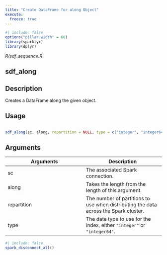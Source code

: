 ```yaml
---
title: "Create DataFrame for along Object"
execute:
  freeze: true
---
```


```r
#| include: false
options("pillar.width" = 60)
library(sparklyr) 
library(dplyr)
```

*R/sdf_sequence.R*

## sdf_along

## Description
 Creates a DataFrame along the given object. 


## Usage
```r
 
sdf_along(sc, along, repartition = NULL, type = c("integer", "integer64")) 
```

## Arguments
|Arguments|Description|
|---|---|
| sc | The associated Spark connection. |
| along | Takes the length from the length of this argument. |
| repartition | The number of partitions to use when distributing the data across the Spark cluster. |
| type | The data type to use for the index, either `"integer"` or `"integer64"`. |








```r
#| include: false
spark_disconnect_all()
```
